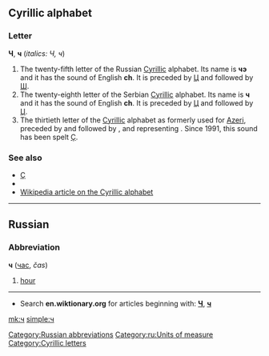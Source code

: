 ==Cyrillic alphabet==
===Letter===
'''Ч''', '''ч''' (''italics: Ч, ч'')

#The twenty-fifth letter of the Russian [[Cyrillic]] alphabet. Its name is '''чэ''' {{IPAchar|(tʃɛ)}} and it has the sound of English '''ch'''. It is preceded by [[ц|Ц]] and followed by [[ш|Ш]].
#The twenty-eighth letter of the Serbian [[Cyrillic]] alphabet. Its name is '''ч''' and it has the sound of English '''ch'''. It is preceded by [[ц|Ц]] and followed by [[џ|Џ]].
#The thirtieth letter of the [[Cyrillic]] alphabet as formerly used for [[Azeri]], preceded by {{Unicode|[[һ|Һ]]}} and followed by {{Unicode|[[ҷ|Ҷ]]}}, and representing {{IPAchar|/tʃ/}}. Since 1991, this sound has been spelt [[ç|Ç]].

===See also===
*[[ç|Ç]]
*{{FAchar|[[چ]]}}
*[[w:Cyrillic alphabet|Wikipedia article on the Cyrillic alphabet]]


----

==Russian==
===Abbreviation===
'''ч''' ([[час]], ''čas'')

# [[hour]]

[[Category:Russian abbreviations]]
[[Category:ru:Units of measure]]


----

*Search '''en.wiktionary.org''' for articles beginning with: '''[http://en.wiktionary.org/w/index.php?title=Special%3AAllpages&from=%D0%A7&namespace=0 Ч]''', '''[http://en.wiktionary.org/w/index.php?title=Special%3AAllpages&from=%D1%87&namespace=0 ч]'''

[[Category:Cyrillic letters]]

[[mk:ч]]
[[simple:ч]]